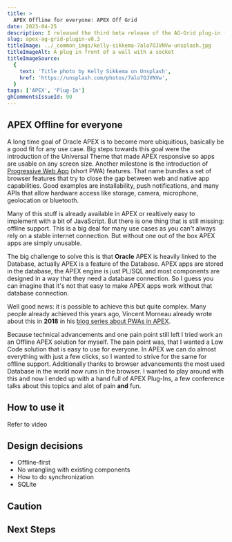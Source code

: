 ```yaml
---
title: >
  APEX Offline for everyone: APEX Off Grid
date: 2023-04-25
description: I released the third beta release of the AG-Grid plug-in for Oracle APEX. Find out what's new and how to get it.
slug: apex-ag-grid-plugin-v0.3
titleImage: ../_common_imgs/kelly-sikkema-7alo7OJVNVw-unsplash.jpg
titleImageAlt: A plug in front of a wall with a socket
titleImageSource:
  {
    text: 'Title photo by Kelly Sikkema on Unsplash',
    href: 'https://unsplash.com/photos/7alo7OJVNVw',
  }
tags: ['APEX', 'Plug-In']
ghCommentsIssueId: 90
---
```


## APEX Offline for everyone

A long time goal of Oracle APEX is to become more ubiquitious, basically be a good fit for any use case. Big steps towards this goal were the introduction of the Universal Theme that made APEX responsive so apps are usable on any screen size. Another milestone is the introduction of [Progressive Web App](https://developer.mozilla.org/en-US/docs/Web/Progressive_web_apps) (short PWA) features. That name bundles a set of browser features that try to close the gap between web and native app capabilities. Good examples are installability, push notifications, and many APIs that allow hardware access like storage, camera, microphone, geolocation or bluetooth.

Many of this stuff is already available in APEX or realtively easy to implement with a bit of JavaScript. But there is one thing that is still missing: offline support. This is a big deal for many use cases as you can't always rely on a stable internet connection. But without one out of the box APEX apps are simply unusable.

The big challenge to solve this is that **Oracle** APEX is heavily linked to the Database, actually APEX is a feature of the Database. APEX apps are stored in the database, the APEX engine is just PL/SQL and most components are designed in a way that they need a database connection. So I guess you can imagine that it's not that easy to make APEX apps work without that database connection.

Well good news: it is possible to achieve this but quite complex. Many people already achieved this years ago, Vincent Morneau already wrote about this in **2018** in his [blog series about PWAs in APEX](https://vmorneau.me/apex-pwa-part5/).

Because technical advancements and one pain point still left I tried work an an Offline APEX solution for myself. The pain point was, that I wanted a Low Code solution that is easy to use for everyone. In APEX we can do almost everything with just a few clicks, so I wanted to strive for the same for offline support. Additionally thanks to browser advancements the most used Database in the world now runs in the browser. I wanted to play around with this and now I ended up with a hand full of APEX Plug-Ins, a few conference talks about this topics and alot of pain **and** fun.

## How to use it

Refer to video

## Design decisions

- Offline-first
- No wrangling with existing components
- How to do synchronization
- SQLite

## Caution

## Next Steps
